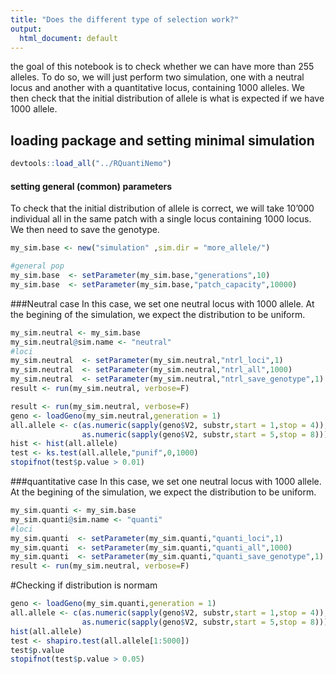 ```yaml
---
title: "Does the different type of selection work?"
output:
  html_document: default
---
```


the goal of this notebook is to check whether we can have more than 255 alleles. To do so, we will just perform two simulation, one with a neutral locus and another with a quantitative locus, containing 1000 alleles. We then check that the initial distribution of allele is what is expected if we have 1000 allele. 


## loading package and setting minimal simulation
```r
devtools::load_all("../RQuantiNemo")
```


#### setting general (common) parameters   
To check that the initial distribution of allele is correct, we will take 10'000 individual all in the same patch with a single locus containing 1000 locus. We then need to save the genotype. 
```r
my_sim.base <- new("simulation" ,sim.dir = "more_allele/")

#general pop
my_sim.base  <- setParameter(my_sim.base,"generations",10)
my_sim.base  <- setParameter(my_sim.base,"patch_capacity",10000)
```



###Neutral case
In this case, we set one neutral locus with 1000 allele. At the begining of the simulation, we expect the distribution to be uniform. 
```r
my_sim.neutral <- my_sim.base
my_sim.neutral@sim.name <- "neutral"
#loci
my_sim.neutral  <- setParameter(my_sim.neutral,"ntrl_loci",1)
my_sim.neutral  <- setParameter(my_sim.neutral,"ntrl_all",1000)
my_sim.neutral  <- setParameter(my_sim.neutral,"ntrl_save_genotype",1)
result <- run(my_sim.neutral, verbose=F)
```

```r
result <- run(my_sim.neutral, verbose=F)
geno <- loadGeno(my_sim.neutral,generation = 1)
all.allele <- c(as.numeric(sapply(geno$V2, substr,start = 1,stop = 4)),
                as.numeric(sapply(geno$V2, substr,start = 5,stop = 8)))
hist <- hist(all.allele)
test <- ks.test(all.allele,"punif",0,1000)
stopifnot(test$p.value > 0.01)
```
###quantitative case
In this case, we set one neutral locus with 1000 allele. At the begining of the simulation, we expect the distribution to be uniform. 
```r
my_sim.quanti <- my_sim.base
my_sim.quanti@sim.name <- "quanti"
#loci
my_sim.quanti  <- setParameter(my_sim.quanti,"quanti_loci",1)
my_sim.quanti  <- setParameter(my_sim.quanti,"quanti_all",1000)
my_sim.quanti  <- setParameter(my_sim.quanti,"quanti_save_genotype",1)
result <- run(my_sim.neutral, verbose=F)
```

#Checking if distribution is normam
```r
geno <- loadGeno(my_sim.quanti,generation = 1)
all.allele <- c(as.numeric(sapply(geno$V2, substr,start = 1,stop = 4)),
                as.numeric(sapply(geno$V2, substr,start = 5,stop = 8)))
hist(all.allele)
test <- shapiro.test(all.allele[1:5000])
test$p.value
stopifnot(test$p.value > 0.05)
```

